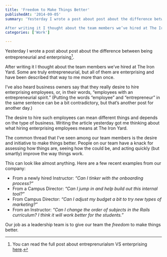 ```yaml
---
title: 'Freedom to Make Things Better'
publishedAt: '2014-09-05'
summary: 'Yesterday I wrote a post about post about the difference between being entrepreneurial and enterprising[^1].

After writing it I thought about the team members we’ve hired at The Iron Yard. Some are t...'
categories: ['Work']

---
```


Yesterday I wrote a post about post about the difference between being entrepreneurial and enterprising[^1].

After writing it I thought about the team members we’ve hired at The Iron Yard. Some are truly entrepreneurial, but all of them are enterprising and have been described that way to me more than once.

I’ve also heard business owners say that they really desire to hire enterprising employees, or, in their words, “employees with an entrepreneurial spirit.” (Putting the words “employee” and “entrepreneur” in the same sentence can be a bit contradictory, but that’s another post for another day.)

The desire to hire such employees can mean different things and depends on the type of business. Writing the article yesterday got me thinking about what hiring enterprising employees means at The Iron Yard.

The common thread that I’ve seen among our team members is the desire and initiative to make things better. People on our team have a knack for assessing how things are, seeing how the could be, and acting quickly (but smartly) improve the way things work.

This can look like almost anything. Here are a few recent examples from our company:

-   From a newly hired Instructor: *“Can I tinker with the onboarding process?”*
-   From a Campus Director: *“Can I jump in and help build out this internal tool?”*
-   From Campus Director: *“Can I adjust my budget a bit to try new types of marketing?”*
-   From an Instructor: *“Can I change the order of subjects in the Rails curriculum? I think it will work better for the students.”*

Our job as a leadership team is to give our team the *freedom* to make things better.

[^1]: You can read the full post about entreprenurialsm VS enterprising [here](https://ericdodds.com/entrepreneurial-or-enterprising/).

